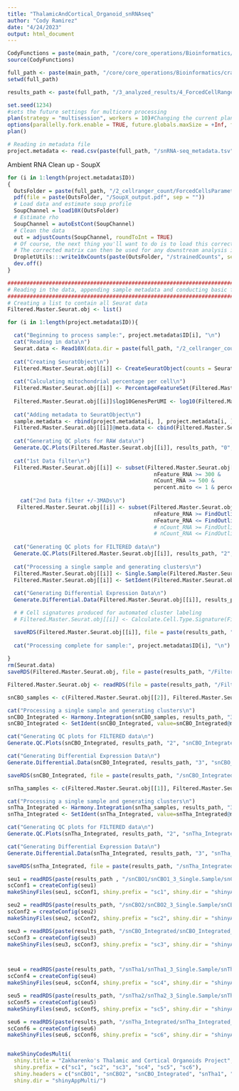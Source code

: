 ```yaml
---
title: "ThalamicAndCortical_Organoid_snRNAseq"
author: "Cody Ramirez"
date: "4/24/2023"
output: html_document
---
```






```r
CodyFunctions = paste(main_path, "/core/core_operations/Bioinformatics/cramirez/Programs/Single_Cell_Analysis_Functions.R", sep = "")
source(CodyFunctions)

full_path <- paste(main_path, "/core/core_operations/Bioinformatics/cramirez/zakhagrp/ThalamicAndCortical_Organoid_snRNAseq", sep = "")
setwd(full_path)

results_path <- paste(full_path, "/3_analyzed_results/4_ForcedCellRanger_SoupX", sep = "")

set.seed(1234)
#sets the future settings for multicore processing
plan(strategy = "multisession", workers = 10)#Changing the current plan to access parallelization
options(parallelly.fork.enable = TRUE, future.globals.maxSize = +Inf, future.seed = TRUE) #enables forking in Rstudio (potentially unstable)
plan()

# Reading in metadata file
project.metadata <- read.csv(paste(full_path, "/snRNA-seq_metadata.tsv", sep = ""), sep = '\t', header = TRUE)
```





Ambient RNA Clean up - SoupX
```r
for (i in 1:length(project.metadata$ID))
{
  OutsFolder = paste(full_path, "/2_cellranger_count/ForcedCellsParameters/", project.metadata$ID[i], "/outs", sep = "")
  pdf(file = paste(OutsFolder, "/SoupX_output.pdf", sep = ""))
  # Load data and estimate soup profile
  SoupChannel = load10X(OutsFolder)
  # Estimate rho
  SoupChannel = autoEstCont(SoupChannel)
  # Clean the data
  out = adjustCounts(SoupChannel, roundToInt = TRUE)
  # Of course, the next thing you'll want to do is to load this corrected expression matrix into some downstream analysis tool and further analyse the data.
  # The corrected matrix can then be used for any downstream analysis in place of the uncorrected raw matrix. If you are using 10X data and would like to save these final counts out in the same format, you can use the DropletUtils write10xCounts function like this,
  DropletUtils:::write10xCounts(paste(OutsFolder, "/strainedCounts", sep = ""), out, overwrite = TRUE)
  dev.off()
}
```





```r
############################################################################################################
# Reading in the data, appending sample metadata and conducting basic filtering
############################################################################################################
# Creating a list to contain all Seurat data
Filtered.Master.Seurat.obj <- list()

for (i in 1:length(project.metadata$ID)){

  cat("Beginning to process sample:", project.metadata$ID[i], "\n")
  cat("Reading in data\n")
  Seurat.data <- Read10X(data.dir = paste(full_path, "/2_cellranger_count/ForcedCellsParameters/", project.metadata$ID[i], "/outs/strainedCounts", sep = ""))
  
  cat("Creating SeuratObject\n")
  Filtered.Master.Seurat.obj[[i]] <- CreateSeuratObject(counts = Seurat.data, min.cells = 3, min.features = 200)
  
  cat("Calculating mitochondrial percentage per cell\n")
  Filtered.Master.Seurat.obj[[i]] <- PercentageFeatureSet(Filtered.Master.Seurat.obj[[i]], pattern = "^MT-", col.name = "percent.mito")
  
  Filtered.Master.Seurat.obj[[i]]$log10GenesPerUMI <- log10(Filtered.Master.Seurat.obj[[i]]$nFeature_RNA)/log10(Filtered.Master.Seurat.obj[[i]]$nCount_RNA)
  
  cat("Adding metadata to SeuratObject\n")
  sample.metadata <- rbind(project.metadata[i, ], project.metadata[i, ][rep(1, length(Filtered.Master.Seurat.obj[[i]]$nCount_RNA)-1), ])
  Filtered.Master.Seurat.obj[[i]]@meta.data <- cbind(Filtered.Master.Seurat.obj[[i]]@meta.data, sample.metadata)
  
  cat("Generating QC plots for RAW data\n")
  Generate.QC.Plots(Filtered.Master.Seurat.obj[[i]], results_path, "0", project.metadata$ID[i], "QC_Raw_Data")
  
  cat("1st Data filter\n")
  Filtered.Master.Seurat.obj[[i]] <- subset(Filtered.Master.Seurat.obj[[i]], subset = 
                                              nFeature_RNA >= 300 & 
                                              nCount_RNA >= 500 & 
                                              percent.mito <= 1 & percent.mito <= FindOutlierThershold(Filtered.Master.Seurat.obj[[i]]$percent.mito)[2])
  
    cat("2nd Data filter +/-3MADs\n")
   Filtered.Master.Seurat.obj[[i]] <- subset(Filtered.Master.Seurat.obj[[i]], subset = 
                                              nFeature_RNA >= FindOutlierThershold(Filtered.Master.Seurat.obj[[i]]$nFeature_RNA)[1] &
                                              nFeature_RNA <= FindOutlierThershold(Filtered.Master.Seurat.obj[[i]]$nFeature_RNA)[2] ) #&
                                              # nCount_RNA >= FindOutlierThershold(Filtered.Master.Seurat.obj[[i]]$nCount_RNA)[1] &
                                              # nCount_RNA <= FindOutlierThershold(Filtered.Master.Seurat.obj[[i]]$nCount_RNA)[2] )
  
  cat("Generating QC plots for FILTERED data\n")
  Generate.QC.Plots(Filtered.Master.Seurat.obj[[i]], results_path, "2", project.metadata$ID[i], "QC_Filtered_Data")
  
  cat("Processing a single sample and generating clusters\n")
  Filtered.Master.Seurat.obj[[i]] <- Single.Sample(Filtered.Master.Seurat.obj[[i]], results_path, "3", project.metadata$ID[i], "GRCh38", Regress.Cell.Cycle = "NO")
  Filtered.Master.Seurat.obj[[i]] <- SetIdent(Filtered.Master.Seurat.obj[[i]], value=Filtered.Master.Seurat.obj[[i]]@meta.data$RNA_snn_res.0.4)
  
  cat("Generating Differential Expression Data\n")
  Generate.Differential.Data(Filtered.Master.Seurat.obj[[i]], results_path, "3", project.metadata$ID[i], "Single.Sample")

  # # Cell signatures produced for automated cluster labeling
  # Filtered.Master.Seurat.obj[[i]] <- Calculate.Cell.Type.Signature(Filtered.Master.Seurat.obj[[i]], results_path, "3", project.metadata$ID[[i]], "Single.Sample", cell.type.df, "GRCh38")

  saveRDS(Filtered.Master.Seurat.obj[[i]], file = paste(results_path, "/",  project.metadata$ID[[i]], "/", project.metadata$ID[[i]], "_3_Single.Sample/", project.metadata$ID[[i]], "_object.rds", sep = ""))
  
  cat("Processing complete for sample:", project.metadata$ID[i], "\n")
  
}
rm(Seurat.data)
saveRDS(Filtered.Master.Seurat.obj, file = paste(results_path, "/Filtered_Master_Seurat_obj.rds", sep = ""))
```





```r
Filtered.Master.Seurat.obj <- readRDS(file = paste(results_path, "/Filtered_Master_Seurat_obj.rds", sep = ""))

snCBO_samples <- c(Filtered.Master.Seurat.obj[[2]], Filtered.Master.Seurat.obj[[4]])

cat("Processing a single sample and generating clusters\n")
snCBO_Integrated <- Harmony.Integration(snCBO_samples, results_path, "3", "snCBO_Integrated", "GRCh38", Regress.Cell.Cycle = "NO")
snCBO_Integrated <- SetIdent(snCBO_Integrated, value=snCBO_Integrated@meta.data$RNA_snn_res.0.4)

cat("Generating QC plots for FILTERED data\n")
Generate.QC.Plots(snCBO_Integrated, results_path, "2", "snCBO_Integrated", "QC_Filtered_Data")

cat("Generating Differential Expression Data\n")
Generate.Differential.Data(snCBO_Integrated, results_path, "3", "snCBO_Integrated", "Harmony.Integration")

saveRDS(snCBO_Integrated, file = paste(results_path, "/snCBO_Integrated/snCBO_Integrated_3_Harmony.Integration/snCBO_Integrated_obj.rds", sep = ""))
```





```r
snTha_samples <- c(Filtered.Master.Seurat.obj[[1]], Filtered.Master.Seurat.obj[[3]])

cat("Processing a single sample and generating clusters\n")
snTha_Integrated <- Harmony.Integration(snTha_samples, results_path, "3", "snTha_Integrated", "GRCh38", Regress.Cell.Cycle = "NO")
snTha_Integrated <- SetIdent(snTha_Integrated, value=snTha_Integrated@meta.data$RNA_snn_res.0.4)

cat("Generating QC plots for FILTERED data\n")
Generate.QC.Plots(snTha_Integrated, results_path, "2", "snTha_Integrated", "QC_Filtered_Data")

cat("Generating Differential Expression Data\n")
Generate.Differential.Data(snTha_Integrated, results_path, "3", "snTha_Integrated", "Harmony.Integration")

saveRDS(snTha_Integrated, file = paste(results_path, "/snTha_Integrated/snTha_Integrated_3_Harmony.Integration/snTha_Integrated_obj.rds", sep = ""))
```





```r
seu1 = readRDS(paste(results_path , "/snCBO1/snCBO1_3_Single.Sample/snCBO1_object.rds", sep = ""))
scConf1 = createConfig(seu1)
makeShinyFiles(seu1, scConf1, shiny.prefix = "sc1", shiny.dir = "shinyAppMulti/")

seu2 = readRDS(paste(results_path, "/snCBO2/snCBO2_3_Single.Sample/snCBO2_object.rds", sep = ""))
scConf2 = createConfig(seu2)
makeShinyFiles(seu2, scConf2, shiny.prefix = "sc2", shiny.dir = "shinyAppMulti/")

seu3 = readRDS(paste(results_path, "/snCBO_Integrated/snCBO_Integrated_3_Harmony.Integration/snCBO_Integrated_obj.rds", sep = ""))
scConf3 = createConfig(seu3)
makeShinyFiles(seu3, scConf3, shiny.prefix = "sc3", shiny.dir = "shinyAppMulti/")



seu4 = readRDS(paste(results_path, "/snTha1/snTha1_3_Single.Sample/snTha1_object.rds", sep = ""))
scConf4 = createConfig(seu4)
makeShinyFiles(seu4, scConf4, shiny.prefix = "sc4", shiny.dir = "shinyAppMulti/")

seu5 = readRDS(paste(results_path, "/snTha2/snTha2_3_Single.Sample/snTha2_object.rds", sep = ""))
scConf5 = createConfig(seu5)
makeShinyFiles(seu5, scConf5, shiny.prefix = "sc5", shiny.dir = "shinyAppMulti/")

seu6 = readRDS(paste(results_path, "/snTha_Integrated/snTha_Integrated_3_Harmony.Integration/snTha_Integrated_obj.rds", sep = ""))
scConf6 = createConfig(seu6)
makeShinyFiles(seu6, scConf6, shiny.prefix = "sc6", shiny.dir = "shinyAppMulti/")


makeShinyCodesMulti(
  shiny.title = "Zakharenko's Thalamic and Cortical Organoids Project", shiny.footnotes = "Dr. Kristen Thomas's project",
  shiny.prefix = c("sc1", "sc2", "sc3", "sc4", "sc5", "sc6"),
  shiny.headers = c("snCBO1", "snCBO2", "snCBO_Integrated", "snTha1", "snTha2", "snTha_Integrated"),
  shiny.dir = "shinyAppMulti/") 
```

